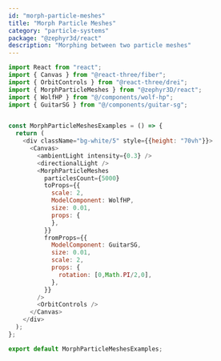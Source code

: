 ```yaml
---
id: "morph-particle-meshes"
title: "Morph Particle Meshes"
category: "particle-systems"
package: "@zephyr3d/react"
description: "Morphing between two particle meshes"
---
```


<MorphParticleMeshesExamples/>

```javascript
import React from "react";
import { Canvas } from "@react-three/fiber";
import { OrbitControls } from "@react-three/drei";
import { MorphParticleMeshes } from "@zephyr3D/react";
import { WolfHP } from "@/components/wolf-hp";
import { GuitarSG } from "@/components/guitar-sg";


const MorphParticleMeshesExamples = () => {
  return (
    <div className="bg-white/5" style={{height: "70vh"}}>
      <Canvas>
        <ambientLight intensity={0.3} />
        <directionalLight />
        <MorphParticleMeshes
          particlesCount={5000}
          toProps={{
            scale: 2,
            ModelComponent: WolfHP,
            size: 0.01,
            props: {
            },
          }}
          fromProps={{
            ModelComponent: GuitarSG,
            size: 0.01,
            scale: 2,
            props: {
              rotation: [0,Math.PI/2,0],
            },
          }}
        />
        <OrbitControls />
      </Canvas>
    </div>
  );
};

export default MorphParticleMeshesExamples;
```